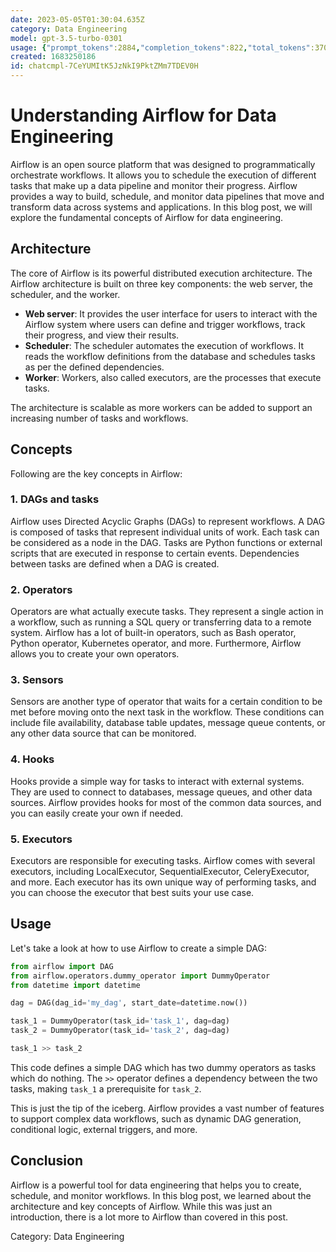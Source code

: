 ```yaml
---
date: 2023-05-05T01:30:04.635Z
category: Data Engineering
model: gpt-3.5-turbo-0301
usage: {"prompt_tokens":2884,"completion_tokens":822,"total_tokens":3706}
created: 1683250186
id: chatcmpl-7CeYUMItK5JzNkI9PktZMm7TDEV0H
---
```


# Understanding Airflow for Data Engineering

Airflow is an open source platform that was designed to programmatically orchestrate workflows. It allows you to schedule the execution of different tasks that make up a data pipeline and monitor their progress. Airflow provides a way to build, schedule, and monitor data pipelines that move and transform data across systems and applications. In this blog post, we will explore the fundamental concepts of Airflow for data engineering.

## Architecture

The core of Airflow is its powerful distributed execution architecture. The Airflow architecture is built on three key components: the web server, the scheduler, and the worker.

- **Web server**: It provides the user interface for users to interact with the Airflow system where users can define and trigger workflows, track their progress, and view their results.
- **Scheduler**: The scheduler automates the execution of workflows. It reads the workflow definitions from the database and schedules tasks as per the defined dependencies.
- **Worker**: Workers, also called executors, are the processes that execute tasks. 

The architecture is scalable as more workers can be added to support an increasing number of tasks and workflows. 

## Concepts

Following are the key concepts in Airflow:

### 1. DAGs and tasks

Airflow uses Directed Acyclic Graphs (DAGs) to represent workflows. A DAG is composed of tasks that represent individual units of work. Each task can be considered as a node in the DAG. Tasks are Python functions or external scripts that are executed in response to certain events. Dependencies between tasks are defined when a DAG is created. 

### 2. Operators

Operators are what actually execute tasks. They represent a single action in a workflow, such as running a SQL query or transferring data to a remote system. Airflow has a lot of built-in operators, such as Bash operator, Python operator, Kubernetes operator, and more. Furthermore, Airflow allows you to create your own operators.

### 3. Sensors

Sensors are another type of operator that waits for a certain condition to be met before moving onto the next task in the workflow. These conditions can include file availability, database table updates, message queue contents, or any other data source that can be monitored. 

### 4. Hooks

Hooks provide a simple way for tasks to interact with external systems. They are used to connect to databases, message queues, and other data sources. Airflow provides hooks for most of the common data sources, and you can easily create your own if needed. 

### 5. Executors

Executors are responsible for executing tasks. Airflow comes with several executors, including LocalExecutor, SequentialExecutor, CeleryExecutor, and more. Each executor has its own unique way of performing tasks, and you can choose the executor that best suits your use case.

## Usage

Let's take a look at how to use Airflow to create a simple DAG:

```python
from airflow import DAG
from airflow.operators.dummy_operator import DummyOperator
from datetime import datetime

dag = DAG(dag_id='my_dag', start_date=datetime.now())

task_1 = DummyOperator(task_id='task_1', dag=dag)
task_2 = DummyOperator(task_id='task_2', dag=dag)

task_1 >> task_2
```

This code defines a simple DAG which has two dummy operators as tasks which do nothing. The `>>` operator defines a dependency between the two tasks, making `task_1` a prerequisite for `task_2`.

This is just the tip of the iceberg. Airflow provides a vast number of features to support complex data workflows, such as dynamic DAG generation, conditional logic, external triggers, and more.

## Conclusion

Airflow is a powerful tool for data engineering that helps you to create, schedule, and monitor workflows. In this blog post, we learned about the architecture and key concepts of Airflow. While this was just an introduction, there is a lot more to Airflow than covered in this post.

Category: Data Engineering
